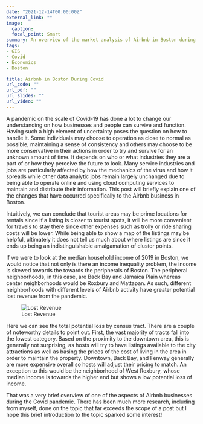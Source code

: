 ```yaml
---
date: "2021-12-14T00:00:00Z"
external_link: ""
image:
  caption:
  focal_point: Smart
summary: An overview of the market analysis of Airbnb in Boston during Covid-19
tags:
- GIS
- Covid
- Economics
- Boston

title: Airbnb in Boston During Covid
url_code: ""
url_pdf: ""
url_slides: ""
url_video: ""
---
```


A pandemic on the scale of Covid-19 has done a lot to change our understanding on how businesses and people can survive and function. Having such a high element of uncertainty poses the question on how to handle it. Some individuals may choose to operation as close to normal as possible, maintaining a sense of consistency and others may choose to be more conservative in their actions in order to try and survive for an unknown amount of time. It depends on who or what industries they are a part of or how they perceive the future to look. Many service industries and jobs are particularly affected by how the mechanics of the virus and how it spreads while other data analytic jobs remain largely unchanged due to being able to operate online and using cloud computing services to maintain and distribute their information. This post will briefly explain one of the changes that have occurred specifically to the Airbnb business in Boston.

Intuitively, we can conclude that tourist areas may be prime locations for rentals since if a listing is closer to tourist spots, it will be more convenient for travels to stay there since other expenses such as trolly or ride sharing costs will be lower. While being able to show a map of the listings may be helpful, ultimately it does not tell us much about where listings are since it ends up being an indistinguishable amalgamation of cluster points. 

If we were to look at the median household income of 2019 in Boston, we would notice that not only is there an income inequality problem, the income is skewed towards the towards the peripherals of Boston. The peripheral neighborhoods, in this case, are Back Bay and Jamaica Plain whereas center 
neighborhoods would be Roxbury and Mattapan. As such, different neighborhoods with different levels of Airbnb activity have greater potential lost revenue from the pandemic. 

![Lost Revenue](images/AirbnbRev.jpg)

Here we can see the total potential loss by census tract. There are a couple of noteworthy details to point out. First, the vast majority of tracts fall into the lowest category. Based on the proximity to the downtown area, this is generally not surprising, as hosts will try to have listings 
available to the city attractions as well as basing the prices of the cost of living in the area in order to maintain the property. Downtown, Back Bay, and Fenway generally are more expensive overall so hosts will adjust their pricing to match. An exception to this would be the neighborhood of 
West Roxbury, whose median income is towards the higher end but shows a low potential loss of income. 

That was a very brief overview of one of the aspects of Airbnb businesses during the Covid pandemic. There has been much more research, including from myself, done on the topic that far exceeds the scope of a post but I hope this brief introduction to the topic sparked some interest!
